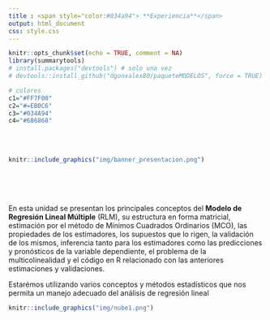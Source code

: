 ```yaml
---
title : <span style="color:#034a94"> **Experiencia**</span>
output: html_document
css: style.css
---
```



```r
knitr::opts_chunk$set(echo = TRUE, comment = NA)
library(summarytools)
# install.packages("devtools") # solo una vez
# devtools::install_github("dgonxalex80/paqueteMODELOS", force = TRUE)

# colores
c1="#FF7F00"
c2="#=EB0C6"
c3="#034A94"
c4="#686868"

```

</br></br>

```r
knitr::include_graphics("img/banner_presentacion.png")
```

<!-- # <span style="color:#034a94">**Introducción**</span> -->

</br></br></br>

En esta unidad se presentan los principales conceptos del **Modelo de Regresión Lineal Múltiple** (RLM), su estructura en forma matricial, estimación por el método de Mínimos Cuadrados Ordinarios (MCO), las propiedades de los estimadores, los supuestos que lo rigen, la validación de los mismos, inferencia tanto para los estimadores como las predicciones y pronósticos de la variable dependiente, el problema de la multicolinealidad y el código en R relacionado con las anteriores estimaciones y validaciones.


Estarémos utilizando varios conceptos y métodos estadísticos que nos permita un manejo adecuado del análisis de regresión lineal


```r
knitr::include_graphics("img/nube1.png")
```